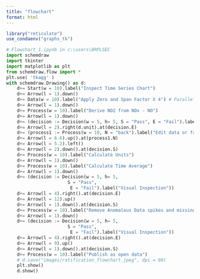 ```yaml
---
title: "flowchart"
format: html
---
```


```r
library("reticulate")
use_condaenv("graphs_tk")

```

```python
# Flowchart_1.ipynb in c:\users\BRPLSEC
import schemdraw
import tkinter
import matplotlib as plt
from schemdraw.flow import *
plt.use( 'tkagg' )
with schemdraw.Drawing() as d:
    d+= Start(w = 10).label("Inspect Time Series Chart")
    d+= Arrow(l = 1).down()
    d+= Data(w = 10).label("Apply Zero and Span Factor X 4") # Parallelogram
    d+= Arrow(l = 1).down()
    d+= Process(w = 10).label("Derive NO2 from NOx - NO")
    d+= Arrow(l = 1).down()
    d+= (decision := Decision(w = 5, h= 5, S = "Pass", E = "Fail").label("Visual Inspection"))
    d+= Arrow(l = 2).right(d.unit).at(decision.E)
    d+= (process1 := Process(w = 10, N = "back").label("Edit data or factors"))
    d+= Arrow(l = 6.6).up().at(process1.N)
    d+= Arrow(l = 5.2).left()
    d+= Arrow(l = 2).down().at(decision.S)
    d+= Process(w = 10).label("Calculate Units")
    d+= Arrow(l = 1).down()
    d+= Process(w = 10).label("Calculate Time Average")
    d+= Arrow(l = 1).down()
    d+= (decision := Decision(w = 5, h= 5,
                       S = "Pass",
                        E = "Fail").label("Visual Inspection"))
    d+= Arrow(l = 4).right().at(decision.E)
    d+= Arrow(l = 12).up()
    d+= Arrow(l = 1).down().at(decision.S)
    d+= Process(w = 10).label("Remove Anomalous Data spikes and missing")
    d+= Arrow(l = 1).down()
    d+= (decision := Decision(w = 5, h= 5,
                       S = "Pass",
                        E = "Fail").label("Visual Inspection"))
    d+= Arrow(l = 4).right().at(decision.E)
    d+= Arrow(l = 9).up()
    d+= Arrow(l = 1).down().at(decision.S)
    d+= Process(w = 10).label("Publish as open data")
    # d.save("images/ratification_flowchart.jpeg", dpi = 90)
    plt.show()
    d.show()

```




